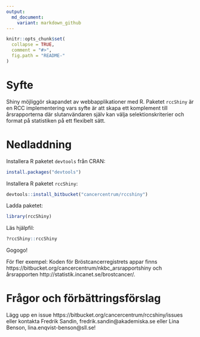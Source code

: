 ```yaml
---
output:
  md_document:
    variant: markdown_github
---
```


```r
knitr::opts_chunk$set(
  collapse = TRUE,
  comment = "#>",
  fig.path = "README-"
)
```

# Syfte

Shiny möjliggör skapandet av webbapplikationer med R. Paketet `rccShiny` är en RCC implementering vars syfte är att skapa ett komplement till årsrapporterna där slutanvändaren själv kan välja selektionskriterier och format på statistiken på ett flexibelt sätt.   

# Nedladdning

Installera R paketet `devtools` från CRAN:

```r
install.packages("devtools")
```

Installera R paketet `rccShiny`: 

```r
devtools::install_bitbucket("cancercentrum/rccshiny")
```

Ladda paketet: 

```r
library(rccShiny) 
```

Läs hjälpfil:

```r
?rccShiny::rccShiny
```

Gogogo!  

För fler exempel: Koden för Bröstcancerregistrets appar finns https://bitbucket.org/cancercentrum/nkbc_arsrapportshiny och årsrapporten http://statistik.incanet.se/brostcancer/. 


# Frågor och förbättringsförslag

Lägg upp en issue https://bitbucket.org/cancercentrum/rccshiny/issues eller kontakta Fredrik Sandin, fredrik.sandin@akademiska.se eller Lina Benson, lina.enqvist-benson@sll.se!
